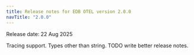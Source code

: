 ```yaml
---
title: Release notes for EDB OTEL version 2.0.0
navTitle: "2.0.0"
---
```


Release date: 22 Aug 2025

Tracing support. Types other than string. TODO write better release notes.

